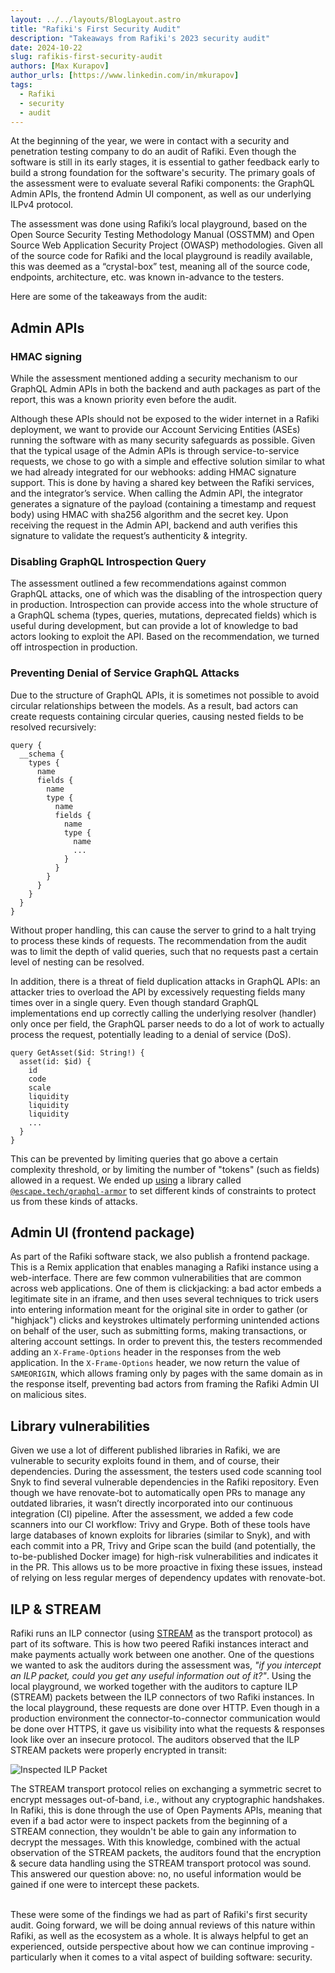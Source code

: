 ```yaml
---
layout: ../../layouts/BlogLayout.astro
title: "Rafiki's First Security Audit"
description: "Takeaways from Rafiki's 2023 security audit"
date: 2024-10-22
slug: rafikis-first-security-audit
authors: [Max Kurapov]
author_urls: [https://www.linkedin.com/in/mkurapov]
tags:
  - Rafiki
  - security
  - audit
---
```


At the beginning of the year, we were in contact with a security and penetration testing company to do an audit of Rafiki. Even though the software is still in its early stages, it is essential to gather feedback early to build a strong foundation for the software's security. The primary goals of the assessment were to evaluate several Rafiki components: the GraphQL Admin APIs, the frontend Admin UI component, as well as our underlying ILPv4 protocol.

The assessment was done using Rafiki’s local playground, based on the Open Source Security Testing Methodology Manual (OSSTMM) and Open Source Web Application Security Project (OWASP) methodologies. Given all of the source code for Rafiki and the local playground is readily available, this was deemed as a “crystal-box” test, meaning all of the source code, endpoints, architecture, etc. was known in-advance to the testers. 

Here are some of the takeaways from the audit:

## Admin APIs
### HMAC signing
While the assessment mentioned adding a security mechanism to our GraphQL Admin APIs in both the backend and auth packages as part of the report, this was a known priority even before the audit.

Although these APIs should not be exposed to the wider internet in a Rafiki deployment, we want to provide our Account Servicing Entities (ASEs) running the software with as many security safeguards as possible. Given that the typical usage of the Admin APIs is through service-to-service requests, we chose to go with a simple and effective solution similar to what we had already integrated for our webhooks: adding HMAC signature support. This is done by having a shared key between the Rafiki services, and the integrator’s service. When calling the Admin API, the integrator generates a signature of the payload (containing a timestamp and request body) using HMAC with sha256 algorithm and the secret key. Upon receiving the request in the Admin API, backend and auth verifies this signature to validate the request’s authenticity & integrity.

### Disabling GraphQL Introspection Query
The assessment outlined a few recommendations against common GraphQL attacks, one of which was the disabling of the introspection query in production. Introspection can provide access into the whole structure of a GraphQL schema (types, queries, mutations, deprecated fields) which is useful during development, but can provide a lot of knowledge to bad actors looking to exploit the API. Based on the recommendation, we turned off introspection in production.

### Preventing Denial of Service GraphQL Attacks
Due to the structure of GraphQL APIs, it is sometimes not possible to avoid circular relationships between the models. As a result, bad actors can create requests containing circular queries, causing nested fields to be resolved recursively:
```gql
query {
  __schema {
    types {
      name
      fields {
        name
        type {
          name
          fields {
            name
            type {
              name
              ...
            }
          }
        }
      }
    }
  }
}
```
Without proper handling, this can cause the server to grind to a halt trying to process these kinds of requests. The recommendation from the audit was to limit the depth of valid queries, such that no requests past a certain level of nesting can be resolved.

In addition, there is a threat of field duplication attacks in GraphQL APIs: an attacker tries to overload the API by excessively requesting fields many times over in a single query. Even though standard GraphQL implementations end up correctly calling the underlying resolver (handler) only once per field, the GraphQL parser needs to do a lot of work to actually process the request, potentially leading to a denial of service (DoS).

```gql
query GetAsset($id: String!) {
  asset(id: $id) {
    id
    code
    scale
    liquidity
    liquidity
    liquidity
    ...
  }
}
```
This can be prevented by limiting queries that go above a certain complexity threshold, or by limiting the number of "tokens" (such as fields) allowed in a request. 
We ended up [using](https://github.com/interledger/rafiki/pull/2537) a library called [`@escape.tech/graphql-armor`](https://escape.tech/graphql-armor/docs/getting-started/) to set different kinds of constraints to protect us from these kinds of attacks.

## Admin UI (frontend package)
As part of the Rafiki software stack, we also publish a frontend package. This is a Remix application that enables managing a Rafiki instance using a web-interface. There are few common vulnerabilities that are common across web applications. One of them is clickjacking: a bad actor embeds a legitimate site in an iframe, and then uses several techniques to trick users into entering information meant for the original site in order to gather (or "highjack") clicks and keystrokes ultimately performing unintended actions on behalf of the user, such as submitting forms, making transactions, or altering account settings. In order to prevent this, the testers recommended adding an `X-Frame-Options` header in the responses from the web application. In the `X-Frame-Options` header, we now return the value of `SAMEORIGIN`, which allows framing only by pages with the same domain as in the response itself, preventing bad actors from framing the Rafiki Admin UI on malicious sites.

## Library vulnerabilities
Given we use a lot of different published libraries in Rafiki, we are vulnerable to security exploits found in them, and of course, their dependencies. During the assessment, the testers used code scanning tool Snyk to find several vulnerable dependencies in the Rafiki repository. Even though we have renovate-bot to automatically open PRs to manage any outdated libraries, it wasn’t directly incorporated into our continuous integration (CI) pipeline. After the assessment, we added a few code scanners into our CI workflow: Trivy and Grype. Both of these tools have large databases of known exploits for libraries (similar to Snyk), and with each commit into a PR, Trivy and Gripe scan the build (and potentially, the to-be-published Docker image) for high-risk vulnerabilities and indicates it in the PR. This allows us to be more proactive in fixing these issues, instead of relying on less regular merges of dependency updates with renovate-bot.

## ILP & STREAM
Rafiki runs an ILP connector (using [STREAM](https://interledger.org/developers/rfcs/stream-protocol/) as the transport protocol) as part of its software. This is how two peered Rafiki instances interact and make payments actually work between one another.
One of the questions we wanted to ask the auditors during the assessment was, _"if you intercept an ILP packet, could you get any useful information out of it?"_. Using the local playground, we worked together with the auditors to capture ILP (STREAM) packets between the ILP connectors of two Rafiki instances. In the local playground, these requests are done over HTTP. Even though in a production environment the connector-to-connector communication would be done over HTTPS, it gave us visibility into what the requests & responses look like over an insecure protocol. The auditors observed that the ILP STREAM packets were properly encrypted in transit:

![Inspected ILP Packet](/developers/img/blog/2024-10-22/packet.png)

The STREAM transport protocol relies on exchanging a symmetric secret to encrypt messages out-of-band, i.e., without any cryptographic handshakes. In Rafiki, this is done through the use of Open Payments APIs, meaning that even if a bad actor were to inspect packets from the beginning of a STREAM connection, they wouldn't be able to gain any information to decrypt the messages. With this knowledge, combined with the actual observation of the STREAM packets, the auditors found that the encryption & secure data handling using the STREAM transport protocol was sound. This answered our question above: no, no useful information would be gained if one were to intercept these packets.

<br/>
These were some of the findings we had as part of Rafiki's first security audit.
Going forward, we will be doing annual reviews of this nature within Rafiki, as well as the ecosystem as a whole. It is always helpful to get an experienced, outside perspective about how we can continue improving - particularly when it comes to a vital aspect of building software: security.


